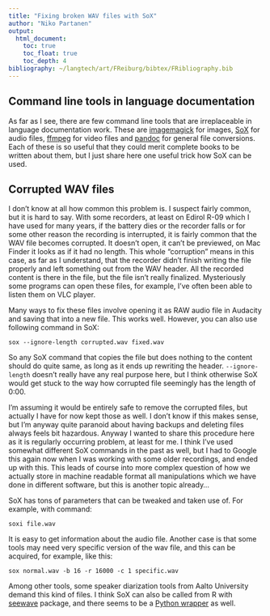```yaml
---
title: "Fixing broken WAV files with SoX"
author: "Niko Partanen"
output:
  html_document:
    toc: true
    toc_float: true
    toc_depth: 4
bibliography: ~/langtech/art/FReiburg/bibtex/FRibliography.bib
---
```


## Command line tools in language documentation

As far as I see, there are few command line tools that are irreplaceable in language documentation work. These are [imagemagick](http://www.imagemagick.org) for images, [SoX](http://sox.sourceforge.net/) for audio files, [ffmpeg](https://ffmpeg.org/) for video files and [pandoc](http://pandoc.org/) for general file conversions. Each of these is so useful that they could merit complete books to be written about them, but I just share here one useful trick how SoX can be used.

## Corrupted WAV files

I don't know at all how common this problem is. I suspect fairly common, but it is hard to say. With some recorders, at least on Edirol R-09 which I have used for many years, if the battery dies or the recorder falls or for some other reason the recording is interrupted, it is fairly common that the WAV file becomes corrupted. It doesn't open, it can't be previewed, on Mac Finder it looks as if it had no length. This whole "corruption" means in this case, as far as I understand, that the recorder didn't finish writing the file properly and left something out from the WAV header. All the recorded content is there in the file, but the file isn't really finalized. Mysteriously some programs can open these files, for example, I've often been able to listen them on VLC player.

Many ways to fix these files involve opening it as RAW audio file in Audacity and saving that into a new file. This works well. However, you can also use following command in SoX:

    sox --ignore-length corrupted.wav fixed.wav

So any SoX command that copies the file but does nothing to the content should do quite same, as long as it ends up rewriting the header. `--ignore-length` doesn't really have any real purpose here, but I think otherwise SoX would get stuck to the way how corrupted file seemingly has the length of 0:00.

I'm assuming it would be entirely safe to remove the corrupted files, but actually I have for now kept those as well. I don't know if this makes sense, but I'm anyway quite paranoid about having backups and deleting files always feels bit hazardous. Anyway I wanted to share this procedure here as it is regularly occurring problem, at least for me. I think I've used somewhat different SoX commands in the past as well, but I had to Google this again now when I was working with some older recordings, and ended up with this. This leads of course into more complex question of how we actually store in machine readable format all manipulations which we have done in different software, but this is another topic already…

SoX has tons of parameters that can be tweaked and taken use of. For example, with command:

    soxi file.wav

It is easy to get information about the audio file. Another case is that some tools may need very specific version of the wav file, and this can be acquired, for example, like this:

    sox normal.wav -b 16 -r 16000 -c 1 specific.wav

Among other tools, some speaker diarization tools from Aalto University demand this kind of files. I think SoX can also be called from R with [seewave](http://rug.mnhn.fr/seewave/) package, and there seems to be a [Python wrapper](https://pypi.python.org/pypi/sox) as well.
